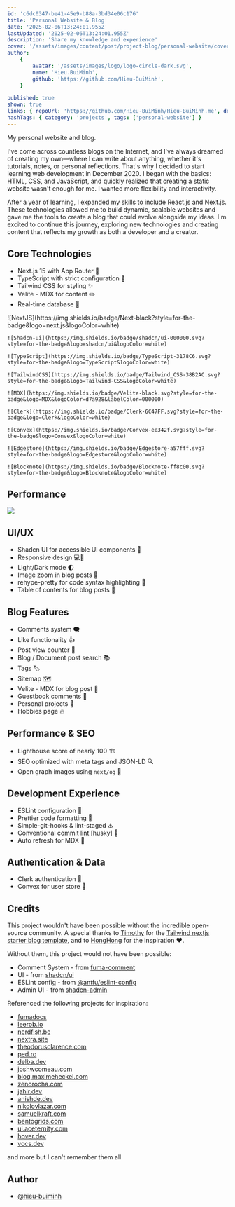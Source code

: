 ```yaml
---
id: 'c6dc0347-be41-45e9-b88a-3bd34e06c176'
title: 'Personal Website & Blog'
date: '2025-02-06T13:24:01.955Z'
lastUpdated: '2025-02-06T13:24:01.955Z'
description: 'Share my knowledge and experience'
cover: '/assets/images/content/post/project-blog/personal-website/cover.png'
author:
    {
        avatar: '/assets/images/logo/logo-circle-dark.svg',
        name: 'Hieu.BuiMinh',
        github: 'https://github.com/Hieu-BuiMinh',
    }

published: true
shown: true
links: { repoUrl: 'https://github.com/Hieu-BuiMinh/Hieu-BuiMinh.me', demoUrl: 'https://hieu-buiminh.io.vn/' }
hashTags: { category: 'projects', tags: ['personal-website'] }
---
```


My personal website and blog.

I've come across countless blogs on the Internet, and I've always dreamed of creating my own—where I can write about anything, whether it's tutorials, notes, or personal reflections. That's why I decided to start learning web development in December 2020. I began with the basics: HTML, CSS, and JavaScript, and quickly realized that creating a static website wasn't enough for me. I wanted more flexibility and interactivity.

After a year of learning, I expanded my skills to include React.js and Next.js. These technologies allowed me to build dynamic, scalable websites and gave me the tools to create a blog that could evolve alongside my ideas. I'm excited to continue this journey, exploring new technologies and creating content that reflects my growth as both a developer and a creator.

## Core Technologies

-   Next.js 15 with App Router 🚦
-   TypeScript with strict configuration 🚧
-   Tailwind CSS for styling ✨
-   Velite - MDX for content ✏️
-   Real-time database 🔗

<div className="not-prose flex gap-2 flex-wrap">
	![NextJS](https://img.shields.io/badge/Next-black?style=for-the-badge&logo=next.js&logoColor=white)

    ![Shadcn-ui](https://img.shields.io/badge/shadcn/ui-000000.svg?style=for-the-badge&logo=shadcn/ui&logoColor=white)

    ![TypeScript](https://img.shields.io/badge/TypeScript-3178C6.svg?style=for-the-badge&logo=TypeScript&logoColor=white)

    ![TailwindCSS](https://img.shields.io/badge/Tailwind_CSS-38B2AC.svg?style=for-the-badge&logo=Tailwind-CSS&logoColor=white)

    ![MDX](https://img.shields.io/badge/Velite-black.svg?style=for-the-badge&logo=MDX&logoColor=d7a928&labelColor=000000)

    ![Clerk](https://img.shields.io/badge/Clerk-6C47FF.svg?style=for-the-badge&logo=Clerk&logoColor=white)

    ![Convex](https://img.shields.io/badge/Convex-ee342f.svg?style=for-the-badge&logo=Convex&logoColor=white)

    ![Edgestore](https://img.shields.io/badge/Edgestore-a57fff.svg?style=for-the-badge&logo=Edgestore&logoColor=white)

    ![Blocknote](https://img.shields.io/badge/Blocknote-ff8c00.svg?style=for-the-badge&logo=Blocknote&logoColor=white)

</div>

## Performance

<Image
	className="h-[510px] max-w-full m-auto"
	src="/assets/images/content/post/project-blog/personal-website/hieu-buiminh.vercel.app-light-house.png"
/>

## UI/UX

-   Shadcn UI for accessible UI components 💋
-   Responsive design 💻📲
-   Light/Dark mode 🌓
-   Image zoom in blog posts 📸
-   rehype-pretty for code syntax highlighting 🔦
-   Table of contents for blog posts 🧱

## Blog Features

-   Comments system 🗨️
-   Like functionality 👍
-   Post view counter 🔢
-   Blog / Document post search 📚
-   Tags 🏷️
-   Sitemap 🗺️
-   Velite - MDX for blog post 📄
-   Guestbook comments 💬
-   Personal projects 🦾
-   Hobbies page 🔥

## Performance & SEO

-   Lighthouse score of nearly 100 🏗️
-   SEO optimized with meta tags and JSON-LD 🔍
-   Open graph images using `next/og` 📸

## Development Experience

-   ESLint configuration 🔨
-   Prettier code formatting 💄
-   Simple-git-hooks & lint-staged ⚓
-   Conventional commit lint [husky] 🐶
-   Auto refresh for MDX 📄

## Authentication & Data

-   Clerk authentication 🥸
-   Convex for user store 💾

## Credits

This project wouldn't have been possible without the incredible open-source community. A special thanks to [Timothy](https://www.timlrx.com/) for the [Tailwind nextjs starter blog template](https://github.com/timlrx/tailwind-nextjs-starter-blog), and to [HongHong](https://honghong.me/) for the inspiration ❤️.

Without them, this project would not have been possible:

-   Comment System - from [fuma-comment](https://github.com/fuma-nama/fuma-comment)
-   UI - from [shadcn/ui](https://github.com/shadcn-ui/ui)
-   ESLint config - from [@antfu/eslint-config](https://github.com/antfu/eslint-config)
-   Admin UI - from [shadcn-admin](https://github.com/satnaing/shadcn-admin)

Referenced the following projects for inspiration:

-   [fumadocs](https://fumadocs.vercel.app/)
-   [leerob.io](https://leerob.io/)
-   [nerdfish.be](https://www.nerdfish.be/)
-   [nextra.site](https://nextra.site/)
-   [theodorusclarence.com](https://theodorusclarence.com/)
-   [ped.ro](https://ped.ro/)
-   [delba.dev](https://delba.dev/)
-   [joshwcomeau.com](https://www.joshwcomeau.com/)
-   [blog.maximeheckel.com](https://blog.maximeheckel.com/)
-   [zenorocha.com](https://zenorocha.com/)
-   [jahir.dev](https://jahir.dev/)
-   [anishde.dev](https://anishde.dev/)
-   [nikolovlazar.com](https://nikolovlazar.com/)
-   [samuelkraft.com](https://samuelkraft.com/)
-   [bentogrids.com](https://bentogrids.com/)
-   [ui.aceternity.com](https://ui.aceternity.com/)
-   [hover.dev](https://www.hover.dev/)
-   [vocs.dev](https://vocs.dev/)

and more but I can't remember them all

## Author

-   [@hieu-buiminh](https://github.com/Hieu-BuiMinh)
